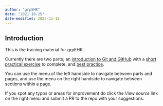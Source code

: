 ```yaml
---
author: "grpEHR"
date: "2021-10-25"
date-modified: 2023-11-15
---
```


## Introduction {.unnumbered}

This is the training material for grpEHR.

Currently there are two parts; an [introduction to Git and GitHub](01-01-intro-git.qmd) with a [short practical exercise](01-12-short-practical.qmd) to complete, and [best practice](02-01-study-definition.qmd).

You can use the menu of the left handside to navigate between parts and pages, and use the menu on the right handside to navigate between sections within a page.

If you spot any typos or areas for improvement do click the _View source_ link on the right menu and submit a PR to the repo with your suggestions.
